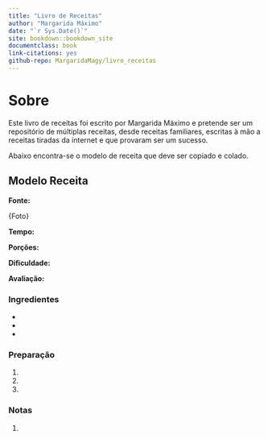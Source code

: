 ```yaml
---
title: "Livro de Receitas"
author: "Margarida Máximo"
date: "`r Sys.Date()`"
site: bookdown::bookdown_site
documentclass: book
link-citations: yes
github-repo: MargaridaMagy/livro_receitas
---
```


# Sobre {.unnumbered}

Este livro de receitas foi escrito por Margarida Máximo e pretende ser um repositório de múltiplas receitas, desde receitas familiares, escritas à mão a receitas tiradas da internet e que provaram ser um sucesso.

Abaixo encontra-se o modelo de receita que deve ser copiado e colado.

## Modelo Receita {.unnumbered}

**Fonte:**

{Foto}

**Tempo:**

**Porções:**

**Dificuldade:**

**Avaliação:**

### Ingredientes {.unnumbered}

-   

-   

-   

### Preparação {.unnumbered}

1.  

2.  

3.  

### Notas {.unnumbered}

1.  
